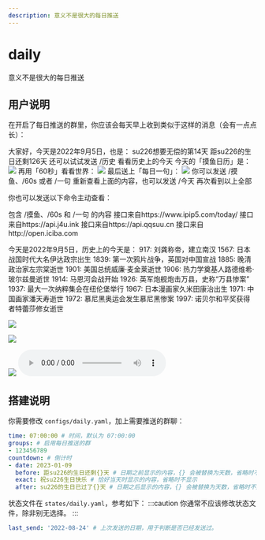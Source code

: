 ```yaml
---
description: 意义不是很大的每日推送
---
```


# daily
意义不是很大的每日推送

## 用户说明
在开启了每日推送的群里，你应该会每天早上收到类似于这样的消息（会有一点点长）：

<Example input="今天" collapsed>

大家好，今天是2022年9月5日，也是：
su226想要无偿的第14天
距su226的生日还剩126天
还可以试试发送 /历史 看看历史上的今天
今天的「摸鱼日历」是：
![](/example/moyu.png)
再用「60秒」看看世界：
![](/example/60s.png)
最后送上「每日一句」：
![](/example/sentence.jpg)
你可以发送 /摸鱼、/60s 或者 /一句 重新查看上面的内容，也可以发送 /今天 再次看到以上全部

</Example>

你也可以发送以下命令主动查看：

<Command name="今天" brief="今天的问好你看了吗" perm="daily.today">
包含 /摸鱼、/60s 和 /一句 的内容
</Command>
<Command name="历史" brief="看看历史上的今天" perm="daily.history">
接口来自https://www.ipip5.com/today/
</Command>
<Command name={["摸鱼日历", "摸鱼"]} brief="今天也要开心摸鱼哦" perm="daily.moyu">
接口来自https://api.j4u.ink
</Command>
<Command name={["60秒", "60s"]} brief="用60秒迅速看世界" perm="daily.news">
接口来自https://api.qqsuu.cn
</Command>
<Command name={["每日一句", "一句"]} brief="是中英双语的" perm="daily.sentence">
接口来自http://open.iciba.com
</Command>

<Example input="历史" collapsed>

今天是2022年9月5日，历史上的今天是：
917: 刘龚称帝，建立南汉
1567: 日本战国时代大名伊达政宗出生
1839: 第一次鸦片战争，英国对中国宣战
1885: 晚清政治家左宗棠逝世
1901: 美国总统威廉·麦金莱逝世
1906: 热力学奠基人路德维希·玻尔兹曼逝世
1914: 马恩河会战开始
1926: 英军炮舰炮击万县，史称“万县惨案”
1937: 最大一次纳粹集会在纽伦堡举行
1967: 日本漫画家久米田康治出生
1971: 中国画家潘天寿逝世
1972: 慕尼黑奥运会发生慕尼黑惨案
1997: 诺贝尔和平奖获得者特蕾莎修女逝世

</Example>
<Example input="摸鱼日历" collapsed>

![](/example/moyu.png)

</Example>
<Example input="60秒" collapsed>

![](/example/60s.png)

</Example>
<Example input="每日一句" collapsed>

![](/example/sentence.jpg)
<audio controls src="/example/sentence.ogg" />

</Example>

## 搭建说明
你需要修改 `configs/daily.yaml`，加上需要推送的群聊：
```yaml
time: 07:00:00 # 时间，默认为 07:00:00
groups: # 启用每日推送的群
- 123456789
countdown: # 倒计时
- date: 2023-01-09
  before: 距su226的生日还剩{}天 # 日期之前显示的内容，{} 会被替换为天数，省略时不显示
  exact: 祝su226生日快乐 # 恰好当天时显示的内容，省略时不显示
  after: su226的生日已过了{}天 # 日期之后显示的内容，{} 会被替换为天数，省略时不显示
```

状态文件在 `states/daily.yaml`，参考如下：
:::caution
你通常不应该修改状态文件，除非别无选择。
:::
```yaml
last_send: '2022-08-24' # 上次发送的日期，用于判断是否已经发送过。
```
